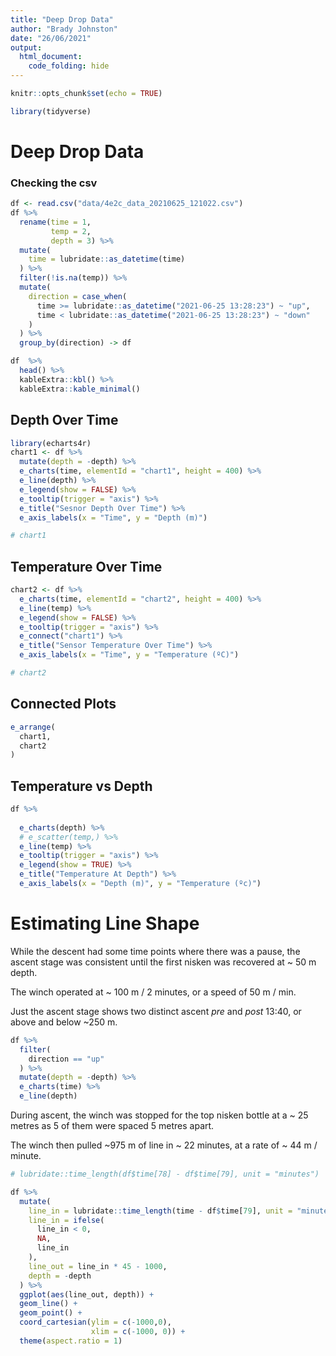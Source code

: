 ```yaml
---
title: "Deep Drop Data"
author: "Brady Johnston"
date: "26/06/2021"
output: 
  html_document:
    code_folding: hide
---
```


```r
knitr::opts_chunk$set(echo = TRUE)

```

```r
library(tidyverse)
```


# Deep Drop Data

### Checking the csv
```r
df <- read.csv("data/4e2c_data_20210625_121022.csv")
df %>% 
  rename(time = 1, 
         temp = 2, 
         depth = 3) %>% 
  mutate(
    time = lubridate::as_datetime(time)
  ) %>% 
  filter(!is.na(temp)) %>% 
  mutate(
    direction = case_when(
      time >= lubridate::as_datetime("2021-06-25 13:28:23") ~ "up", 
      time < lubridate::as_datetime("2021-06-25 13:28:23") ~ "down"
    )
  ) %>% 
  group_by(direction) -> df

df  %>% 
  head() %>% 
  kableExtra::kbl() %>% 
  kableExtra::kable_minimal()
```


## Depth Over Time

```r
library(echarts4r)
chart1 <- df %>% 
  mutate(depth = -depth) %>% 
  e_charts(time, elementId = "chart1", height = 400) %>% 
  e_line(depth) %>% 
  e_legend(show = FALSE) %>% 
  e_tooltip(trigger = "axis") %>% 
  e_title("Sesnor Depth Over Time") %>% 
  e_axis_labels(x = "Time", y = "Depth (m)")

# chart1
```

## Temperature Over Time
```r
chart2 <- df %>% 
  e_charts(time, elementId = "chart2", height = 400) %>% 
  e_line(temp) %>% 
  e_legend(show = FALSE) %>% 
  e_tooltip(trigger = "axis") %>% 
  e_connect("chart1") %>% 
  e_title("Sensor Temperature Over Time") %>% 
  e_axis_labels(x = "Time", y = "Temperature (ºC)")

# chart2
```

## Connected Plots
```r
e_arrange(
  chart1,
  chart2
)
```


## Temperature vs Depth
```r
df %>% 
  
  e_charts(depth) %>% 
  # e_scatter(temp,) %>% 
  e_line(temp) %>% 
  e_tooltip(trigger = "axis") %>% 
  e_legend(show = TRUE) %>% 
  e_title("Temperature At Depth") %>% 
  e_axis_labels(x = "Depth (m)", y = "Temperature (ºc)")
```

# Estimating Line Shape

While the descent had some time points where there was a pause, the ascent stage
was consistent until the first nisken was recovered at ~ 50 m depth.

The winch operated at ~ 100 m / 2 minutes, or a speed of 50 m / min.

Just the ascent stage shows two distinct ascent  _pre_ and _post_ 13:40, or above and below ~250 m.

```r
df %>% 
  filter(
    direction == "up"
  ) %>% 
  mutate(depth = -depth) %>% 
  e_charts(time) %>% 
  e_line(depth)
```


During ascent, the winch was stopped for the top nisken bottle at a ~ 25 metres 
as 5 of them were spaced 5 metres apart.

The winch then pulled ~975 m of line in ~ 22 minutes, at a rate of ~ 44 m / minute.


```r
# lubridate::time_length(df$time[78] - df$time[79], unit = "minutes")

df %>% 
  mutate(
    line_in = lubridate::time_length(time - df$time[79], unit = "minutes"), 
    line_in = ifelse(
      line_in < 0, 
      NA, 
      line_in
    ), 
    line_out = line_in * 45 - 1000, 
    depth = -depth
  ) %>% 
  ggplot(aes(line_out, depth)) + 
  geom_line() + 
  geom_point() + 
  coord_cartesian(ylim = c(-1000,0), 
                  xlim = c(-1000, 0)) + 
  theme(aspect.ratio = 1)
  
```


